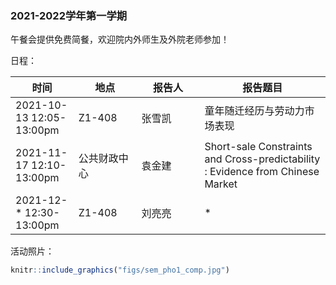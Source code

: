 ### 2021-2022学年第一学期
  
午餐会提供免费简餐，欢迎院内外师生及外院老师参加！<br>
  
日程：

| 时间 | 地点 | 报告人 | 报告题目 |
| ---- | ---- | ---- | -------- |
| 2021-10-13 12:05-13:00pm | Z1-408 |张雪凯 | 童年随迁经历与劳动力市场表现 |
| 2021-11-17 12:10-13:00pm | 公共财政中心 | 袁金建 | Short-sale Constraints and Cross-predictability : Evidence from Chinese Market |
| 2021-12-* 12:30-13:00pm | Z1-408 | 刘亮亮 | * |

活动照片：<br>
```r
knitr::include_graphics("figs/sem_pho1_comp.jpg")
```
